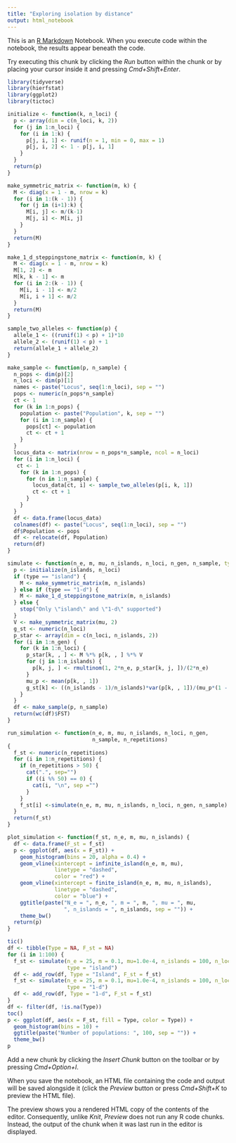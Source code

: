 ```yaml
---
title: "Exploring isolation by distance"
output: html_notebook
---
```


This is an [R Markdown](http://rmarkdown.rstudio.com) Notebook. When you execute code within the notebook, the results appear beneath the code. 

Try executing this chunk by clicking the *Run* button within the chunk or by placing your cursor inside it and pressing *Cmd+Shift+Enter*. 

```r
library(tidyverse)
library(hierfstat)
library(ggplot2)
library(tictoc)

initialize <- function(k, n_loci) {
  p <- array(dim = c(n_loci, k, 2))
  for (j in 1:n_loci) {
    for (i in 1:k) {
      p[j, i, 1] <- runif(n = 1, min = 0, max = 1)
      p[j, i, 2] <- 1 - p[j, i, 1]
    }
  }
  return(p)
}

make_symmetric_matrix <- function(m, k) {
  M <- diag(x = 1 - m, nrow = k)
  for (i in 1:(k - 1)) {
    for (j in (i+1):k) {
      M[i, j] <- m/(k-1)
      M[j, i] <- M[i, j]
    }
  }
  return(M)
}

make_1_d_steppingstone_matrix <- function(m, k) {
  M <- diag(x = 1 - m, nrow = k)
  M[1, 2] <- m
  M[k, k - 1] <- m
  for (i in 2:(k - 1)) {
    M[i, i - 1] <- m/2
    M[i, i + 1] <- m/2
  }
  return(M)
}

sample_two_alleles <- function(p) {
  allele_1 <- ((runif(1) < p) + 1)*10
  allele_2 <- (runif(1) < p) + 1
  return(allele_1 + allele_2)
}

make_sample <- function(p, n_sample) {
  n_pops <- dim(p)[2]
  n_loci <- dim(p)[1]
  names <- paste("Locus", seq(1:n_loci), sep = "")
  pops <- numeric(n_pops*n_sample)
  ct <- 1
  for (k in 1:n_pops) {
    population <- paste("Population", k, sep = "")
    for (i in 1:n_sample) {
      pops[ct] <- population
      ct <- ct + 1
    }
  }
  locus_data <- matrix(nrow = n_pops*n_sample, ncol = n_loci)
  for (i in 1:n_loci) {
   ct <- 1
    for (k in 1:n_pops) {
      for (n in 1:n_sample) {
        locus_data[ct, i] <- sample_two_alleles(p[i, k, 1])
        ct <- ct + 1
      }
    }
  }
  df <- data.frame(locus_data)
  colnames(df) <- paste("Locus", seq(1:n_loci), sep = "")
  df$Population <- pops
  df <- relocate(df, Population)
  return(df)
}

simulate <- function(n_e, m, mu, n_islands, n_loci, n_gen, n_sample, type = "island") {
  p <- initialize(n_islands, n_loci)
  if (type == "island") {
    M <- make_symmetric_matrix(m, n_islands)
  } else if (type == "1-d") {
    M <- make_1_d_steppingstone_matrix(m, n_islands)
  } else {
    stop("Only \"island\" and \"1-d\" supported")
  }
  V <- make_symmetric_matrix(mu, 2)
  g_st <- numeric(n_loci)
  p_star <- array(dim = c(n_loci, n_islands, 2))
  for (i in 1:n_gen) {
    for (k in 1:n_loci) {
      p_star[k, , ] <- M %*% p[k, , ] %*% V
      for (j in 1:n_islands) {
        p[k, j, ] <- rmultinom(1, 2*n_e, p_star[k, j, ])/(2*n_e)
      }
      mu_p <- mean(p[k, , 1])
      g_st[k] <- ((n_islands - 1)/n_islands)*var(p[k, , 1])/(mu_p*(1 - mu_p))
    }
  }
  df <- make_sample(p, n_sample)
  return(wc(df)$FST)
}

run_simulation <- function(n_e, m, mu, n_islands, n_loci, n_gen, 
                           n_sample, n_repetitions)
{
  f_st <- numeric(n_repetitions)
  for (i in 1:n_repetitions) {
    if (n_repetitions > 50) {
      cat(".", sep="")
      if ((i %% 50) == 0) {
        cat(i, "\n", sep ="")
      }
    }
    f_st[i] <-simulate(n_e, m, mu, n_islands, n_loci, n_gen, n_sample)
  }
  return(f_st)
}

plot_simulation <- function(f_st, n_e, m, mu, n_islands) {
  df <- data.frame(F_st = f_st)
  p <- ggplot(df, aes(x = F_st)) +
    geom_histogram(bins = 20, alpha = 0.4) +
    geom_vline(xintercept = infinite_island(n_e, m, mu),
               linetype = "dashed",
               color = "red") +
    geom_vline(xintercept = finite_island(n_e, m, mu, n_islands),
               linetype = "dashed",
               color = "blue") +
    ggtitle(paste("N_e = ", n_e, ", m = ", m, ", mu = ", mu, 
                  ", n_islands = ", n_islands, sep = "")) +
    theme_bw()
  return(p)
}

tic()
df <- tibble(Type = NA, F_st = NA)
for (i in 1:100) {
  f_st <- simulate(n_e = 25, m = 0.1, mu=1.0e-4, n_islands = 100, n_loci = 100, n_gen = 1000, n_sample = 25,
                   type = "island")
  df <- add_row(df, Type = "Island", F_st = f_st)
  f_st <- simulate(n_e = 25, m = 0.1, mu=1.0e-4, n_islands = 100, n_loci = 100, n_gen = 1000, n_sample = 25,
                   type = "1-d")
  df <- add_row(df, Type = "1-d", F_st = f_st)
}
df <- filter(df, !is.na(Type))
toc()
p <- ggplot(df, aes(x = F_st, fill = Type, color = Type)) +
  geom_histogram(bins = 10) +
  ggtitle(paste("Number of populations: ", 100, sep = "")) +
  theme_bw()
p
```

Add a new chunk by clicking the *Insert Chunk* button on the toolbar or by pressing *Cmd+Option+I*.

When you save the notebook, an HTML file containing the code and output will be saved alongside it (click the *Preview* button or press *Cmd+Shift+K* to preview the HTML file). 

The preview shows you a rendered HTML copy of the contents of the editor. Consequently, unlike *Knit*, *Preview* does not run any R code chunks. Instead, the output of the chunk when it was last run in the editor is displayed.

